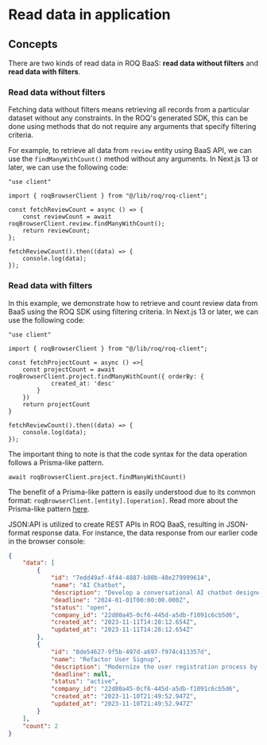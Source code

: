 # Read data in application

## Concepts

There are two kinds of read data in ROQ BaaS: **read data without filters** and **read data with filters**.

### Read data without filters

Fetching data without filters means retrieving all records from a particular dataset without any constraints. In the ROQ's generated SDK, this can be done using methods that do not require any arguments that specify filtering criteria.

For example, to retrieve all data from `review` entity using BaaS API, we can use the `findManyWithCount()` method without any arguments. In Next.js 13 or later, we can use the following code:

```tsx
"use client"

import { roqBrowserClient } from "@/lib/roq/roq-client";

const fetchReviewCount = async () => {
    const reviewCount = await roqBrowserClient.review.findManyWithCount();
    return reviewCount;
};

fetchReviewCount().then((data) => {
    console.log(data);
});
```

### Read data with filters

In this example, we demonstrate how to retrieve and count review data from BaaS using the ROQ SDK using filtering criteria. In Next.js 13 or later, we can use the following code:

```tsx
"use client"

import { roqBrowserClient } from "@/lib/roq/roq-client";

const fetchProjectCount = async () =>{
    const projectCount = await roqBrowserClient.project.findManyWithCount({ orderBy: {
            created_at: 'desc'
        }
    })  
    return projectCount
}
    
fetchReviewCount().then((data) => {
    console.log(data);
});
```

The important thing to note is that the code syntax for the data operation follows a Prisma-like pattern.

```tsx
await roqBrowserClient.project.findManyWithCount()
```

The benefit of a Prisma-like pattern is easily understood due to its common format: `roqBrowserClient.[entity].[operation]`. Read more about the Prisma-like pattern [here](/development/sdk/query-syntax).

JSON:API is utilized to create REST APIs in ROQ BaaS, resulting in JSON-format response data. For instance, the data response from our earlier code in the browser console:

```json
{
    "data": [
        {
            "id": "7edd49af-4f44-4887-b80b-48e279999614",
            "name": "AI Chatbot",
            "description": "Develop a conversational AI chatbot designed to enhance customer service interactions, providing real-time responses and support.",
            "deadline": "2024-01-01T00:00:00.000Z",
            "status": "open",
            "company_id": "22d80a45-0cf6-445d-a5db-f1091c6cb5d6",
            "created_at": "2023-11-11T14:28:12.654Z",
            "updated_at": "2023-11-11T14:28:12.654Z"
        },
        {
            "id": "8de54627-9f5b-497d-a697-f974c413357d",
            "name": "Refactor User Signup",
            "description": "Modernize the user registration process by integrating a new API to streamline user experience and improve system reliability.",
            "deadline": null,
            "status": "active",
            "company_id": "22d80a45-0cf6-445d-a5db-f1091c6cb5d6",
            "created_at": "2023-11-10T21:49:52.947Z",
            "updated_at": "2023-11-10T21:49:52.947Z"
        }
    ],
    "count": 2
}
```
